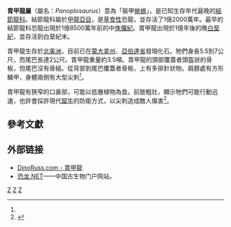 {{Automatic Taxobox
| taxon = Panoplosaurus
| status = 
| fossil_range = {{Fossil range|76}}[[白堊紀|白堊紀]]晚期
| image = Panoplosaurus.jpg
| image_caption = 胄甲龍的頭骨
| authority = [[勞倫斯·賴博|Lambe]], 1919
| type_species = '''奇异胄甲龍<br>''Panoplosaurus mirus'''''
| type_species_authority = Lambe, 1919 
}}

'''胄甲龍屬'''（屬名：''Panoplosaurus''）意為「裝甲[[蜥蜴|蜥蜴]]」，是已知生存年代最晚的[[結節龍科|結節龍科]]。結節龍科屬於[[甲龍亞目|甲龍亞目]]，是[[草食性|草食性]]恐龍，並存活了1億2000萬年。最早的結節龍科恐龍出現於1億8500萬年前的中[[侏儸紀|侏儸紀]]。胄甲龍出現於1億年後的晚[[白堊紀|白堊紀]]，並存活到白堊紀末。

胄甲龍生存於[[北美洲|北美洲]]，目前已在[[蒙大拿州|蒙大拿州]]、[[亞伯達省|亞伯達省]]發現化石。牠們身長5.5到7公尺，而尾巴長達2公尺。胄甲龍重量約3.5噸。胄甲龍的頭部覆蓋者頭盔狀的骨板，但尾巴沒有骨槌。從背部到尾巴覆蓋者骨板，上有多排針狀物。肩膀處有方形鱗甲，身體兩側有大型尖刺<ref name=EoDP/>。

胄甲龍有狹窄的口鼻部，可能以低層植物為食。前肢粗壯，顯示牠們可能行動迅速，也許會採許現代[[犀牛|犀牛]]的防衛方式，以尖刺造成敵人傷害<ref name=EoDP>{{cite book |editor=Palmer, D.|year=1999 |title= The Marshall Illustrated Encyclopedia of Dinosaurs and Prehistoric Animals|publisher= Marshall Editions|location=London|page= 159|isbn= 1-84028-152-9}}</ref>。

== 參考文獻 ==
{{reflist}}

== 外部链接 ==
* [http://web.me.com/dinoruss/de_4/5a77df1.htm DinoRuss.com - 胄甲龍] {{Wayback|url=http://web.me.com/dinoruss/de_4/5a77df1.htm |date=20090922111818 }}
* [https://web.archive.org/web/20170527222928/http://dinosaur.net.cn/ 恐龙.NET]——中国古生物门户网站。
{{裝甲類|A.}}
{{Taxonbar|from=Q131652}}

[[Category:上白堊紀恐龍|Z]]
[[Category:北美洲恐龍|Z]]
[[Category:結節龍科|Z]]


{{dinosaur-stub}}